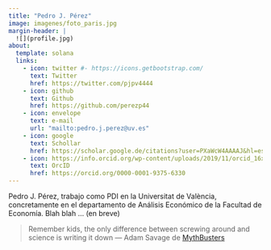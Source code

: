 ```yaml
---
title: "Pedro J. Pérez"
image: imagenes/foto_paris.jpg
margin-header: |
  ![](profile.jpg)
about:
  template: solana   
  links:
    - icon: twitter #- https://icons.getbootstrap.com/
      text: Twitter
      href: https://twitter.com/pjpv4444
    - icon: github
      text: Github
      href: https://github.com/perezp44
    - icon: envelope
      text: e-mail
      url: "mailto:pedro.j.perez@uv.es"
    - icon: google
      text: Schollar
      href: https://scholar.google.de/citations?user=PXaWcW4AAAAJ&hl=es
    - icon: https://info.orcid.org/wp-content/uploads/2019/11/orcid_16x16.png
      text: OrcID
      href: https://orcid.org/0000-0001-9375-6330
---
```



<!-- Google tag (gtag.js) -->
<script async src="https://www.googletagmanager.com/gtag/js?id=G-917JYLBY8E"></script>
<script>
  window.dataLayer = window.dataLayer || [];
  function gtag(){dataLayer.push(arguments);}
  gtag('js', new Date());

  gtag('config', 'G-917JYLBY8E');
</script>


Pedro J. Pérez, trabajo como PDI en la Universitat de València, concretamente en el departamento de Análisis Económico de la Facultad de Economía. Blah blah ... (en breve)


> Remember kids, the only difference between screwing around and science is writing it down  --- Adam Savage de [MythBusters](https://es.wikipedia.org/wiki/MythBusters)

